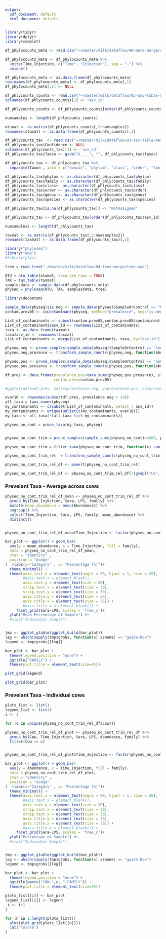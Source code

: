 ```yaml
---
output:
  pdf_document: default
  html_document: default
---
```


```r
library(tidyr)
library(dplyr)
library(cowplot)
```

```r
df_phylocounts_meta <- read.csv("~/master/milk/dataflow/00-meta-merge/sample-complete-all.txt", sep = "\t")

df_phylocounts_meta <- df_phylocounts_meta %>% 
  unite(Time_Injection, c("Time", "Injection"), sep = "-") %>%
  unique()

df_phylocounts_meta <- as.data.frame(df_phylocounts_meta)
row.names(df_phylocounts_meta) <- df_phylocounts_meta[,1]
df_phylocounts_meta[,1] <- NULL
```


```r
df_phlycounts_counts <- read.csv("~/master/milk/dataflow/03-asv-table-merge/feature-table-97.txt", sep = '\t', skip = 1)
colnames(df_phlycounts_counts)[1] <- "asv_id"

df_phlycounts_counts <- df_phlycounts_counts[order(df_phlycounts_counts$asv_id),] 

numsamples <- length(df_phlycounts_counts)

otumat <- as.matrix(df_phlycounts_counts[,2:numsamples])
rownames(otumat) <- as.data.frame(df_phlycounts_counts)[,1]
```

```r
df_phlycounts_tax  <- read.csv("~/master/milk/dataflow/03-asv-table-merge/taxonomy.tsv", sep = '\t')
df_phlycounts_tax$Confidence <- NULL
colnames(df_phlycounts_tax)[1] <- 'asv_id'
df_phlycounts_tax$Taxon <- gsub("D_.__", "", df_phlycounts_tax$Taxon)

df_phlycounts_tax <- df_phlycounts_tax %>%
  separate(Taxon , into = c("domain", "phylum", "class", "order", "family", "genus", "species"), sep = ";")

df_phlycounts_tax$phylum <- as.character(df_phlycounts_tax$phylum)
df_phlycounts_tax$family <- as.character(df_phlycounts_tax$family)
df_phlycounts_tax$class<- as.character(df_phlycounts_tax$class)
df_phlycounts_tax$order <- as.character(df_phlycounts_tax$order)
df_phlycounts_tax$genus <- as.character(df_phlycounts_tax$genus)
df_phlycounts_tax$species <- as.character(df_phlycounts_tax$species)

df_phlycounts_tax[is.na(df_phlycounts_tax)] <- "NotAssigned"

df_phlycounts_tax <- df_phlycounts_tax[order(df_phlycounts_tax$asv_id),] 

numsamples2 <- length(df_phlycounts_tax)

taxmat <- as.matrix(df_phlycounts_tax[,2:numsamples2])
rownames(taxmat) <- as.data.frame(df_phlycounts_tax)[,1]
```

```r
library("phyloseq")
library("ape")
#library(plyr)

tree = read.tree("~/master/milk/dataflow/04-tree-merge/tree.nwk")

OTU = otu_table(otumat, taxa_are_rows = TRUE)
TAX = tax_table(taxmat)
samplesdata <- sample_data(df_phylocounts_meta)
physeq = phyloseq(OTU, TAX, samplesdata, tree)
```


```r
library(decontam)

sample_data(physeq)$is.neg <- sample_data(physeq)$SampleOrControl == "Control"
contam.prev05 <- isContaminant(physeq, method="prevalence", neg="is.neg", threshold=0.6)

List_of_contaminants <- subset(contam.prev05,contam.prev05$contaminant == TRUE)
List_of_contaminants$asv_id <- rownames(List_of_contaminants)
taxa <- as.data.frame(taxmat)
taxa$asv_id <- rownames(taxmat)
List_of_contaminants <- merge(List_of_contaminants, taxa, by="asv_id")

physeq.neg <- prune_samples(sample_data(physeq)$SampleOrControl == "Control", physeq)
physeq.neg.presence <- transform_sample_counts(physeq.neg, function(abund) 1*(abund>0))

physeq.pos <- prune_samples(sample_data(physeq)$SampleOrControl == "Sample", physeq)
physeq.pos.presence <- transform_sample_counts(physeq.pos, function(abund) 1*(abund>0))

df.pres <- data.frame(prevalence.pos=taxa_sums(physeq.pos.presence), prevalence.neg=taxa_sums(physeq.neg.presence),
                      contam.prev=contam.prev05)

#ggplot(data=df.pres, aes(x=prevalence.neg, y=prevalence.pos, color=contam.prev.contaminant)) + geom_jitter() + ggtitle("Contamination - TRUE")

over10 <- rownames(subset(df.pres, prevalence.neg > 10))
all_taxa = taxa_names(physeq)
my_contaminants <- c(subset(List_of_contaminants, select = asv_id))
my_contaminants <- unique(unlist(c(my_contaminants, over10)))
my_taxa <- all_taxa[!(all_taxa %in% my_contaminants)]

physeq_no_cont = prune_taxa(my_taxa, physeq)


physeq_no_cont_trim = prune_samples(sample_sums(physeq_no_cont)>=500, physeq_no_cont)

physeq_no_cont_trim = filter_taxa(physeq_no_cont_trim, function(x) sum(x > 100) > (0.2*length(x)), TRUE)

physeq_no_cont_trim_rel  = transform_sample_counts(physeq_no_cont_trim, function(x) x / sum(x) )

physeq_no_cont_trim_rel_df <- psmelt(physeq_no_cont_trim_rel)

physeq_no_cont_trim_rel_df <- physeq_no_cont_trim_rel_df[!(grepl("LK", physeq_no_cont_trim_rel_df$Sample)), ]
```


### Prevelant Taxa - Average across cows 


```r
physeq_no_cont_trim_rel_df_mean <- physeq_no_cont_trim_rel_df %>%
  group_by(Time_Injection, Sara, LPS, family) %>%
  mutate(mean_abundance = mean(Abundance)) %>%
  ungroup() %>%
  select(Time_Injection, Sara, LPS, family, mean_abundance) %>%
  distinct()


physeq_no_cont_trim_rel_df_mean$Time_Injection <- factor(physeq_no_cont_trim_rel_df_mean$Time_Injection, levels = c("1-Before", "32-Before", "32-After", "34-After"))

bar_plot <- ggplot() + geom_bar(
  aes(y = mean_abundance, x = Time_Injection, fill = family),
  data = physeq_no_cont_trim_rel_df_mean,
  stat = "identity" ,
  position = "dodge"
)  +labs(x="Category" , y= "Percentage (%)")+
  theme_minimal() +
  theme(axis.text.x = element_text(angle = 90, hjust = 1, size = 20),
        #axis.text.x = element_blank(), 
        axis.text.y = element_text(size = 20), 
        strip.text.x = element_text(size = 30),
        strip.text.y = element_text(size = 30),
        axis.title.y = element_text(size = 36),
        axis.title.x = element_text(size = 36)) +
        #axis.title.x = element_blank()) + 
     facet_grid(Sara~LPS, scales = 'free_x')+
  ylab("Mean Percentage of Sample") #+
  #xlab("Individual Sample") 


tmp <- ggplot_gtable(ggplot_build(bar_plot))
leg <- which(sapply(tmp$grobs, function(x) x$name) == "guide-box")
legend <- tmp$grobs[[leg]]

bar_plot <- bar_plot +
  theme(legend.position = "none") + 
  ggtitle("FAMILY") + 
  theme(plot.title = element_text(size=45))
```

```r
plot_grid(legend)
```


```r
plot_grid(bar_plot)
```


### Prevelant Taxa - Individual cows

```r
plots_list <- list()
legend_list <- list()
i <- 1

for (c in unique(physeq_no_cont_trim_rel_df$Cow)){

physeq_no_cont_trim_rel_df_plot <- physeq_no_cont_trim_rel_df %>%
  group_by(Cow, Time_Injection, Sara, LPS, Abundance, family) %>%
  filter(Cow == c)


physeq_no_cont_trim_rel_df_plot$Time_Injection <- factor(physeq_no_cont_trim_rel_df_plot$Time_Injection, levels = c("1-Before", "32-Before", "32-After", "34-After"))

bar_plot <- ggplot() + geom_bar(
  aes(y = Abundance, x = Time_Injection, fill = family),
  data = physeq_no_cont_trim_rel_df_plot,
  stat = "identity" ,
  position = "dodge"
)  +labs(x="Category" , y= "Percentage (%)")+
  theme_minimal() +
  theme(axis.text.x = element_text(angle = 90, hjust = 1, size = 20),
        #axis.text.x = element_blank(), 
        axis.text.y = element_text(size = 20), 
        strip.text.x = element_text(size = 30),
        strip.text.y = element_text(size = 30),
        axis.title.y = element_text(size = 36),
        axis.title.x = element_text(size = 36)) +
        #axis.title.x = element_blank()) + 
     facet_grid(Sara~LPS, scales = 'free_x')+
  ylab("Percentage of Sample") #+
  #xlab("Individual Sample") 


tmp <- ggplot_gtable(ggplot_build(bar_plot))
leg <- which(sapply(tmp$grobs, function(x) x$name) == "guide-box")
legend <- tmp$grobs[[leg]]

bar_plot <- bar_plot +
  theme(legend.position = "none") + 
  ggtitle(paste("COW-",c, "-FAMILY")) +
  theme(plot.title = element_text(size=45))

plots_list[[i]] <- bar_plot
legend_list[[i]] <- legend
 i <- i+1
}
```

```r
for (n in 1:length(plots_list)){
  plot(plot_grid(plots_list[[n]]))
  cat("\n\n\n")
}

```

